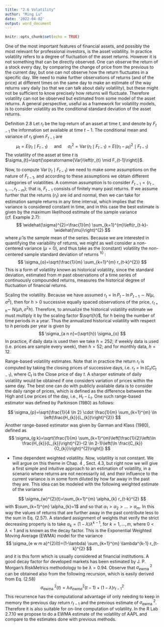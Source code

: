 ```yaml
---
title: "2.6 Volatility"
author: "Ming Lu"
date: '2022-04-02'
output: word_document
---
```


```r
knitr::opts_chunk$set(echo = TRUE)
```

One of the most important features of financial assets, and possibly the most relevant for professional investors, is the asset volatility. In practice volatility refers to a degree of fluctuation of the asset returns. However it is not something that can be directly observed. One can observe the return of a stock every day, by comparing the change of price from the previous to the current day, but one can not observe how the return fluctuates in a specific day. We need to make further observations of returns (and of the price) at different times on the same day to make an estimate of the way returns vary daily (so that we can talk about daily volatility), but these might not be sufficient to know precisely how returns will fluctuate. Therefore volatility can not be observed but estimated from some model of the asset returns. A general perspective, useful as a framework for volatility models, is to consider volatility as the conditional standard deviation of the asset returns.

Definition 2.8 Let $r_{t}$ be the log-return of an asset at time $t$, and denote by $F_{t-1}$ the information set available at time $t-1$. The conditional mean and variance of $r_{t}$ given $F_{t-1}$ are
$$
\mu_{t}=E\left(r_{t} \mid F_{t-1}\right) \quad \text { and } \quad \sigma_{t}^{2}=\operatorname{Var}\left(r_{t} \mid F_{t-1}\right)=E\left(\left(r_{t}-\mu_{t}\right)^{2} \mid F_{t-1}\right)
$$
The volatility of the asset at time $t$ is $\sigma_{t}=\sqrt{\operatorname{Var}\left(r_{t} \mid F_{t-1}\right)}$.


Now, to compute $\operatorname{Var}\left(r_{t} \mid F_{t-1}\right)$ we need to make some assumptions on the nature of $F_{t-1}$, and according to these assumptions we obtain different categories of volatilities. A common assumption is to consider $F_{t-1}=\left\{r_{t-1}, \ldots, r_{t-m}\right\}$; that is, $F_{t-1}$ consists of finitely many past returns. If we assume further that the returns $\left\{r_{t}\right\}$ are iid and normal, then we can take for estimation sample returns in any time interval, which implies that the variance is considered constant in time, and in this case the best estimate is given by the maximum likelihood estimate of the sample variance (cf. Example 2.7):
$$
\widehat{\sigma}^{2}=\frac{1}{m} \sum_{k=1}^{m}\left(r_{t-k}-\widehat{\mu}\right)^{2}
$$
where $\widehat{\mu}$ is the sample mean of the series. Because we are interested in quantifying the variability of returns, we might as well consider a non-centered variance $(\mu=0)$, and thus take as the (constant) volatility the non-centered sample standard deviation of returns ${ }^{10}$ :
$$
\sigma_{o}=\sqrt{\frac{1}{m} \sum_{k=1}^{m} r_{t-k}^{2}}
$$
This is a form of volatility known as historical volatility, since the standard deviation, estimated from $m$ past observations of a time series of continuously compounded returns, measures the historical degree of fluctuation of financial returns.

Scaling the volatility. Because we have assumed $r_{t}=\ln P_{t}-\ln P_{t-1} \sim N\left(\mu, \sigma^{2}\right)$, then for $h>0$ successive equally spaced observations of the price, $r_{t+h} \sim$ $N\left(\mu h, \sigma^{2} h\right)$. Therefore, to annualize the historical volatility estimate we must multiply it by the scaling factor $\sqrt{h}$, for $h$ being the number of time periods in a year. Thus the annualized historical volatility with respect to $h$ periods per year is given by
$$
\sigma_{a n n}=(\sqrt{h}) \sigma_{o}
$$
In practice, if daily data is used then we take $h=252$; if weekly data is used (i.e. prices are sample every week), then $h=52$; and for monthly data, $h=12$.

Range-based volatility estimates. Note that in practice the return $r_{t}$ is computed by taking the closing prices of successive days, i.e. $r_{t}=\ln \left(C_{t} / C_{t-1}\right)$, where $C_{t}$ is the Close price of day $t$. A sharper estimate of daily volatility would be obtained if one considers variation of prices within the same day. The best one can do with publicly available data is to consider the daily range of prices, which is defined as the difference between the High and Low prices of the day, i.e., $H_{t}-L_{t}$. One such range-based estimator was defined by Parkinson (1980) as follows:

$$
\sigma_{p}=\sqrt{\frac{1}{4 \ln 2} \cdot \frac{1}{m} \sum_{k=1}^{m} \ln \left(\frac{H_{k}}{L_{k}}\right)^{2}}
$$
Another range-based estimator was given by Garman and Klass (1980), defined as
$$
\sigma_{g k}=\sqrt{\frac{1}{m} \sum_{k=1}^{m}\left[\frac{1}{2}\left(\ln \frac{H_{k}}{L_{k}}\right)^{2}-(2 \ln 2-1)\left(\ln \frac{C_{k}}{O_{k}}\right)^{2}\right]}
$$

- Time dependent weighted volatility. Now, volatility is not constant. We will argue on this theme in Chap. 4 , Sect. $4.3$, but right now we will give a first simple and intuitive approach to an estimation of volatility, in a scenario where returns are not necessarily iid, and their influence to the current variance is in some form diluted by how far away in the past they are. This idea can be modeled with the following weighted estimate of the variance

$$
\sigma_{w}^{2}(t)=\sum_{k=1}^{m} \alpha_{k} r_{t-k}^{2}
$$
with $\sum_{k=1}^{m} \alpha_{k}=1$ and so that $\alpha_{1}>\alpha_{2}>\ldots>\alpha_{m}$. In this way the values of returns that are further away in the past contribute less to the sum in Eq. (2.57). A standard assignment of weights that verify the strict decreasing property is to take $\alpha_{k}=(1-\lambda) \lambda^{k-1}$, for $k=1, \ldots, m$, where $0<\lambda<1$ and is known as the decay factor. This is the Exponential Weighted Moving Average (EWMA) model for the variance
$$
\sigma_{e w m a}^{2}(t)=(1-\lambda) \sum_{k=1}^{m} \lambda^{k-1} r_{t-k}^{2}
$$
and it is this form which is usually considered at financial institutions. A good decay factor for developed markets has been estimated by J. P. Morgan's RiskMetrics methodology to be $\lambda=0.94$. Observe that $\sigma_{\text {ewma }}^{2}$ can be obtained also from the following recursion, which is easily derived from Eq. (2.58)
$$
\sigma_{\text {ewma }}^{2}(t)=\lambda \sigma_{e w m a}^{2}(t-1)+(1-\lambda) r_{t-1}^{2}
$$
This recurrence has the computational advantage of only needing to keep in memory the previous day return $r_{t-1}$ and the previous estimate of $\sigma_{\text {ewma }}^{2}$. Therefore it is also suitable for on-line computation of volatility. In the R Lab 2.7.10 we propose to do a EWMA estimate of the volatility of AAPL and compare to the estimates done with previous methods.


